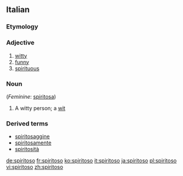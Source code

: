 ==Italian==
===Etymology===
{{suffix|spirito|oso|lang=it}}

===Adjective===
{{it-adj|spiritos}}

# [[witty]]
# [[funny]]
# [[spirituous]]

===Noun===
{{it-noun|spiritos|m|o|i}} (''Feminine'': [[spiritosa]])

# A witty person; a [[wit]]

===Derived terms===
*[[spiritosaggine]]
*[[spiritosamente]]
*[[spiritosità]]

[[de:spiritoso]]
[[fr:spiritoso]]
[[ko:spiritoso]]
[[it:spiritoso]]
[[ja:spiritoso]]
[[pl:spiritoso]]
[[vi:spiritoso]]
[[zh:spiritoso]]